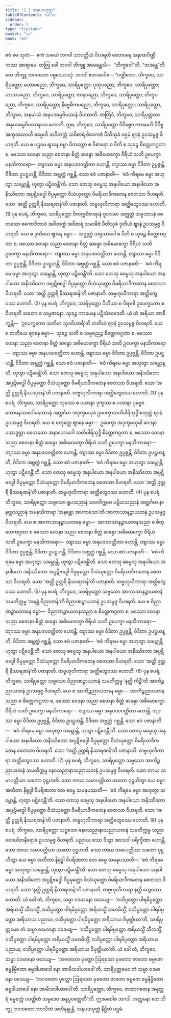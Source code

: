```yaml
---
title: "2.1 အနုပဒသုတ္တ"
tableOfContents: false
sidebar:
  order: 1
type: "tipitaka"
basket: "su"
book: "mn"
---
```



<DynamicBreadcrumb />

<Division number="93" book="mn" e="ch" v="24" p="191">

<Paragraph number="243" book="mn">
ဧဝံ မေ သုတံ—  ဧကံ သမယံ ဘဂဝါ သာဝတ္ထိယံ ဝိဟရတိ ဇေတဝနေ အနာထပိဏ္ဍိကဿ အာရာမေ. တတြ ခေါ ဘဂဝါ ဘိက္ခူ အာမန္တေသိ—  “ဘိက္ခဝေါ”တိ. “ဘဒန္တေ”တိ တေ ဘိက္ခူ ဘဂဝတော ပစ္စဿောသုံ. ဘဂဝါ ဧတဒဝေါစ—
</Paragraph>

<Paragraph number="244" book="mn">
“ပဏ္ဍိတော, ဘိက္ခဝေ, သာရိပုတ္တော; မဟာပညော, ဘိက္ခဝေ, သာရိပုတ္တော; ပုထုပညော, ဘိက္ခဝေ, သာရိပုတ္တော; ဟာသပညော, ဘိက္ခဝေ, သာရိပုတ္တော; ဇဝနပညော, ဘိက္ခဝေ, သာရိပုတ္တော; တိက္ခပညော, ဘိက္ခဝေ, သာရိပုတ္တော; နိဗ္ဗေဓိကပညော, ဘိက္ခဝေ, သာရိပုတ္တော; သာရိပုတ္တော, ဘိက္ခဝေ, အဍ္ဎမာသံ အနုပဒဓမ္မဝိပဿနံ ဝိပဿတိ. တတြိဒံ, ဘိက္ခဝေ, သာရိပုတ္တဿ အနုပဒဓမ္မဝိပဿနာယ ဟောတိ.
</Paragraph>

</Division>
<Division number="94" book="mn" e="ch" v="24" p="192">

<Paragraph number="245" book="mn">
ဣဓ, ဘိက္ခဝေ, သာရိပုတ္တော ဝိဝိစ္စေဝ ကာမေဟိ ဝိဝိစ္စ အကုသလေဟိ ဓမ္မေဟိ သဝိတက္ကံ သဝိစာရံ ဝိဝေကဇံ ပီတိသုခံ ပဌမံ ဈာနံ ဥပသမ္ပဇ္ဇ ဝိဟရတိ. ယေ စ ပဌမေ ဈာနေ ဓမ္မာ ဝိတက္ကော စ ဝိစာရော စ ပီတိ စ သုခဉ္စ စိတ္တေကဂ္ဂတာ စ, ဖဿော ဝေဒနာ သညာ စေတနာ စိတ္တံ ဆန္ဒော အဓိမောက္ခော ဝီရိယံ သတိ ဥပေက္ခာ မနသိကာရော—  တျာဿ ဓမ္မာ အနုပဒဝဝတ္ထိတာ ဟောန္တိ. တျာဿ ဓမ္မာ ဝိဒိတာ ဥပ္ပဇ္ဇန္တိ, ဝိဒိတာ ဥပဋ္ဌဟန္တိ, ဝိဒိတာ အဗ္ဘတ္ထံ ဂစ္ဆန္တိ. သော ဧဝံ ပဇာနာတိ—  ‘ဧဝံ ကိရမေ ဓမ္မာ အဟုတွာ သမ္ဘောန္တိ, ဟုတွာ ပဋိဝေန္တီ’တိ. သော တေသု ဓမ္မေသု အနုပါယော အနပါယော အနိဿိတော အပ္ပဋိဗဒ္ဓေါ ဝိပ္ပမုတ္တော ဝိသံယုတ္တော ဝိမရိယာဒီကတေန စေတသာ ဝိဟရတိ. သော ‘အတ္ထိ ဥတ္တရိ နိဿရဏန်’တိ ပဇာနာတိ. တဗ္ဗဟုလီကာရာ အတ္ထိတွေဝဿ ဟောတိ. (1)
</Paragraph>

<Paragraph number="246" book="mn">
ပုန စပရံ, ဘိက္ခဝေ, သာရိပုတ္တော ဝိတက္ကဝိစာရာနံ ဝူပသမာ အဇ္ဈတ္တံ သမ္ပသာဒနံ စေတသော ဧကောဒိဘာဝံ အဝိတက္ကံ အဝိစာရံ သမာဓိဇံ ပီတိသုခံ ဒုတိယံ ဈာနံ ဥပသမ္ပဇ္ဇ ဝိဟရတိ. ယေ စ ဒုတိယေ ဈာနေ ဓမ္မာ—  အဇ္ဈတ္တံ သမ္ပသာဒေါ စ ပီတိ စ သုခဉ္စ စိတ္တေကဂ္ဂတာ စ, ဖဿော ဝေဒနာ သညာ စေတနာ စိတ္တံ ဆန္ဒော အဓိမောက္ခော ဝီရိယံ သတိ ဥပေက္ခာ မနသိကာရော—  တျာဿ ဓမ္မာ အနုပဒဝဝတ္ထိတာ ဟောန္တိ. တျာဿ ဓမ္မာ ဝိဒိတာ ဥပ္ပဇ္ဇန္တိ, ဝိဒိတာ ဥပဋ္ဌဟန္တိ, ဝိဒိတာ အဗ္ဘတ္ထံ ဂစ္ဆန္တိ. သော ဧဝံ ပဇာနာတိ—  ‘ဧဝံ ကိရမေ ဓမ္မာ အဟုတွာ သမ္ဘောန္တိ, ဟုတွာ ပဋိဝေန္တီ’တိ. သော တေသု ဓမ္မေသု အနုပါယော အနပါယော အနိဿိတော အပ္ပဋိဗဒ္ဓေါ ဝိပ္ပမုတ္တော ဝိသံယုတ္တော ဝိမရိယာဒီကတေန စေတသာ ဝိဟရတိ. သော ‘အတ္ထိ ဥတ္တရိ နိဿရဏန်’တိ ပဇာနာတိ. တဗ္ဗဟုလီကာရာ အတ္ထိတွေဝဿ ဟောတိ. (2)
</Paragraph>

<Paragraph number="247" book="mn">
ပုန စပရံ, ဘိက္ခဝေ, သာရိပုတ္တော ပီတိယာ စ ဝိရာဂါ ဥပေက္ခကော စ ဝိဟရတိ သတော စ သမ္ပဇာနော, သုခဉ္စ ကာယေန ပဋိသံဝေဒေတိ. ယံ တံ အရိယာ အာစိက္ခန္တိ—  ‘ဥပေက္ခကော သတိမာ သုခဝိဟာရီ’တိ တတိယံ ဈာနံ ဥပသမ္ပဇ္ဇ ဝိဟရတိ. ယေ စ တတိယေ ဈာနေ ဓမ္မာ—  သုခဉ္စ သတိ စ သမ္ပဇညဉ္စ စိတ္တေကဂ္ဂတာ စ, ဖဿော ဝေဒနာ သညာ စေတနာ စိတ္တံ ဆန္ဒော အဓိမောက္ခော ဝီရိယံ သတိ ဥပေက္ခာ မနသိကာရော—  တျာဿ ဓမ္မာ အနုပဒဝဝတ္ထိတာ ဟောန္တိ, တျာဿ ဓမ္မာ ဝိဒိတာ ဥပ္ပဇ္ဇန္တိ, ဝိဒိတာ ဥပဋ္ဌဟန္တိ, ဝိဒိတာ အဗ္ဘတ္ထံ ဂစ္ဆန္တိ. သော ဧဝံ ပဇာနာတိ—  ‘ဧဝံ ကိရမေ ဓမ္မာ အဟုတွာ သမ္ဘောန္တိ, ဟုတွာ ပဋိဝေန္တီ’တိ. သော တေသု ဓမ္မေသု အနုပါယော အနပါယော အနိဿိတော အပ္ပဋိဗဒ္ဓေါ ဝိပ္ပမုတ္တော ဝိသံယုတ္တော ဝိမရိယာဒီကတေန စေတသာ ဝိဟရတိ. သော ‘အတ္ထိ ဥတ္တရိ နိဿရဏန်’တိ ပဇာနာတိ. တဗ္ဗဟုလီကာရာ အတ္ထိတွေဝဿ ဟောတိ. (3)
</Paragraph>

<Paragraph number="248" book="mn">
ပုန စပရံ, ဘိက္ခဝေ, သာရိပုတ္တော သုခဿ စ ပဟာနာ ဒုက္ခဿ စ ပဟာနာ ပုဗ္ဗေဝ သောမနဿဒေါမနဿာနံ အတ္ထင်္ဂမာ အဒုက္ခမသုခံ ဥပေက္ခာသတိပါရိသုဒ္ဓိံ စတုတ္ထံ ဈာနံ ဥပသမ္ပဇ္ဇ ဝိဟရတိ. ယေ စ စတုတ္ထေ ဈာနေ ဓမ္မာ—  ဥပေက္ခာ အဒုက္ခမသုခါ ဝေဒနာ ပဿဒ္ဓတ္တာ စေတသော အနာဘောဂေါ သတိပါရိသုဒ္ဓိ စိတ္တေကဂ္ဂတာ စ, ဖဿော ဝေဒနာ သညာ စေတနာ စိတ္တံ ဆန္ဒော အဓိမောက္ခော ဝီရိယံ သတိ ဥပေက္ခာ မနသိကာရော—  တျာဿ ဓမ္မာ အနုပဒဝဝတ္ထိတာ ဟောန္တိ. တျာဿ ဓမ္မာ ဝိဒိတာ ဥပ္ပဇ္ဇန္တိ, ဝိဒိတာ ဥပဋ္ဌဟန္တိ, ဝိဒိတာ အဗ္ဘတ္ထံ ဂစ္ဆန္တိ. သော ဧဝံ ပဇာနာတိ—  ‘ဧဝံ ကိရမေ ဓမ္မာ အဟုတွာ သမ္ဘောန္တိ, ဟုတွာ ပဋိဝေန္တီ’တိ. သော တေသု ဓမ္မေသု အနုပါယော အနပါယော အနိဿိတော အပ္ပဋိဗဒ္ဓေါ ဝိပ္ပမုတ္တော ဝိသံယုတ္တော ဝိမရိယာဒီကတေန စေတသာ ဝိဟရတိ. သော ‘အတ္ထိ ဥတ္တရိ နိဿရဏန်’တိ ပဇာနာတိ. တဗ္ဗဟုလီကာရာ အတ္ထိတွေဝဿ ဟောတိ. (4)
</Paragraph>

<Paragraph number="249" book="mn">
ပုန စပရံ, ဘိက္ခဝေ, သာရိပုတ္တော သဗ္ဗသော ရူပသညာနံ သမတိက္ကမာ ပဋိဃသညာနံ အတ္ထင်္ဂမာ နာနတ္တသညာနံ အမနသိကာရာ ‘အနန္တော အာကာသော’တိ အာကာသာနဉ္စာယတနံ ဥပသမ္ပဇ္ဇ ဝိဟရတိ. ယေ စ အာကာသာနဉ္စာယတနေ ဓမ္မာ—  အာကာသာနဉ္စာယတနသညာ စ စိတ္တေကဂ္ဂတာ စ ဖဿော ဝေဒနာ သညာ စေတနာ စိတ္တံ ဆန္ဒော အဓိမောက္ခော ဝီရိယံ သတိ ဥပေက္ခာ မနသိကာရော—  တျာဿ ဓမ္မာ အနုပဒဝဝတ္ထိတာ ဟောန္တိ. တျာဿ ဓမ္မာ ဝိဒိတာ ဥပ္ပဇ္ဇန္တိ, ဝိဒိတာ ဥပဋ္ဌဟန္တိ, ဝိဒိတာ အဗ္ဘတ္ထံ ဂစ္ဆန္တိ. သော ဧဝံ ပဇာနာတိ—  ‘ဧဝံ ကိရမေ ဓမ္မာ အဟုတွာ သမ္ဘောန္တိ, ဟုတွာ ပဋိဝေန္တီ’တိ. သော တေသု ဓမ္မေသု အနုပါယော အနပါယော အနိဿိတော အပ္ပဋိဗဒ္ဓေါ ဝိပ္ပမုတ္တော ဝိသံယုတ္တော ဝိမရိယာဒီကတေန စေတသာ ဝိဟရတိ. သော ‘အတ္ထိ ဥတ္တရိ နိဿရဏန်’တိ ပဇာနာတိ. တဗ္ဗဟုလီကာရာ အတ္ထိတွေဝဿ ဟောတိ. (5)
</Paragraph>

<Paragraph number="250" book="mn">
ပုန စပရံ, ဘိက္ခဝေ, သာရိပုတ္တော သဗ္ဗသော အာကာသာနဉ္စာယတနံ သမတိက္ကမ္မ ‘အနန္တံ ဝိညာဏန်’တိ ဝိညာဏဉ္စာယတနံ ဥပသမ္ပဇ္ဇ ဝိဟရတိ. ယေ စ ဝိညာဏဉ္စာယတနေ ဓမ္မာ—  ဝိညာဏဉ္စာယတနသညာ စ စိတ္တေကဂ္ဂတာ စ, ဖဿော ဝေဒနာ သညာ စေတနာ စိတ္တံ ဆန္ဒော အဓိမောက္ခော ဝီရိယံ သတိ ဥပေက္ခာ မနသိကာရော—  တျာဿ ဓမ္မာ အနုပဒဝဝတ္ထိတာ ဟောန္တိ. တျာဿ ဓမ္မာ ဝိဒိတာ ဥပ္ပဇ္ဇန္တိ, ဝိဒိတာ ဥပဋ္ဌဟန္တိ, ဝိဒိတာ အဗ္ဘတ္ထံ ဂစ္ဆန္တိ. သော ဧဝံ ပဇာနာတိ—  ‘ဧဝံ ကိရမေ ဓမ္မာ အဟုတွာ သမ္ဘောန္တိ, ဟုတွာ ပဋိဝေန္တီ’တိ. သော တေသု ဓမ္မေသု အနုပါယော အနပါယော အနိဿိတော အပ္ပဋိဗဒ္ဓေါ ဝိပ္ပမုတ္တော ဝိသံယုတ္တော ဝိမရိယာဒီကတေန စေတသာ ဝိဟရတိ. သော ‘အတ္ထိ ဥတ္တရိ နိဿရဏန်’တိ ပဇာနာတိ. တဗ္ဗဟုလီကာရာ အတ္ထိတွေဝဿ ဟောတိ. (6)
</Paragraph>

<Paragraph number="251" book="mn">
ပုန စပရံ, ဘိက္ခဝေ, သာရိပုတ္တော သဗ္ဗသော ဝိညာဏဉ္စာယတနံ သမတိက္ကမ္မ ‘နတ္ထိ ကိဉ္စီ’တိ အာကိဉ္စညာယတနံ ဥပသမ္ပဇ္ဇ ဝိဟရတိ. ယေ စ အာကိဉ္စညာယတနေ ဓမ္မာ—  အာကိဉ္စညာယတနသညာ စ စိတ္တေကဂ္ဂတာ စ, ဖဿော ဝေဒနာ သညာ စေတနာ စိတ္တံ ဆန္ဒော အဓိမောက္ခော ဝီရိယံ သတိ ဥပေက္ခာ မနသိကာရော—  တျာဿ ဓမ္မာ အနုပဒဝဝတ္ထိတာ ဟောန္တိ. တျာဿ ဓမ္မာ ဝိဒိတာ ဥပ္ပဇ္ဇန္တိ, ဝိဒိတာ ဥပဋ္ဌဟန္တိ, ဝိဒိတာ အဗ္ဘတ္ထံ ဂစ္ဆန္တိ. သော ဧဝံ ပဇာနာတိ—  ‘ဧဝံ ကိရမေ ဓမ္မာ အဟုတွာ သမ္ဘောန္တိ, ဟုတွာ ပဋိဝေန္တီ’တိ. သော တေသု ဓမ္မေသု အနုပါယော အနပါယော အနိဿိတော အပ္ပဋိဗဒ္ဓေါ ဝိပ္ပမုတ္တော ဝိသံယုတ္တော ဝိမရိယာဒီကတေန စေတသာ ဝိဟရတိ. သော ‘အတ္ထိ ဥတ္တရိ နိဿရဏန်’တိ ပဇာနာတိ. တဗ္ဗဟုလီကာရာ အတ္ထိတွေဝဿ ဟောတိ. (7)
</Paragraph>

</Division>
<Division number="95" book="mn" e="ch" v="24" p="193">

<Paragraph number="252" book="mn">
ပုန စပရံ, ဘိက္ခဝေ, သာရိပုတ္တော သဗ္ဗသော အာကိဉ္စညာယတနံ သမတိက္ကမ္မ နေဝသညာနာသညာယတနံ ဥပသမ္ပဇ္ဇ ဝိဟရတိ. သော တာယ သမာပတ္တိယာ သတော ဝုဋ္ဌဟတိ. သော တာယ သမာပတ္တိယာ သတော ဝုဋ္ဌဟိတွာ ယေ ဓမ္မာ အတီတာ နိရုဒ္ဓါ ဝိပရိဏတာ တေ ဓမ္မေ သမနုပဿတိ—  ‘ဧဝံ ကိရမေ ဓမ္မာ အဟုတွာ သမ္ဘောန္တိ, ဟုတွာ ပဋိဝေန္တီ’တိ. သော တေသု ဓမ္မေသု အနုပါယော အနပါယော အနိဿိတော အပ္ပဋိဗဒ္ဓေါ ဝိပ္ပမုတ္တော ဝိသံယုတ္တော ဝိမရိယာဒီကတေန စေတသာ ဝိဟရတိ. သော ‘အတ္ထိ ဥတ္တရိ နိဿရဏန်’တိ ပဇာနာတိ. တဗ္ဗဟုလီကာရာ အတ္ထိတွေဝဿ ဟောတိ. (8)
</Paragraph>

</Division>
<Division number="96" book="mn" e="ch" v="24" p="194">

<Paragraph number="253" book="mn">
ပုန စပရံ, ဘိက္ခဝေ, သာရိပုတ္တော သဗ္ဗသော နေဝသညာနာသညာယတနံ သမတိက္ကမ္မ သညာဝေဒယိတနိရောဓံ ဥပသမ္ပဇ္ဇ ဝိဟရတိ. ပညာယ စဿ ဒိသွာ အာသဝါ ပရိက္ခီဏာ ဟောန္တိ. သော တာယ သမာပတ္တိယာ သတော ဝုဋ္ဌဟတိ. သော တာယ သမာပတ္တိယာ သတော ဝုဋ္ဌဟိတွာ ယေ ဓမ္မာ အတီတာ နိရုဒ္ဓါ ဝိပရိဏတာ တေ ဓမ္မေ သမနုပဿတိ—  ‘ဧဝံ ကိရမေ ဓမ္မာ အဟုတွာ သမ္ဘောန္တိ, ဟုတွာ ပဋိဝေန္တီ’တိ. သော တေသု ဓမ္မေသု အနုပါယော အနပါယော အနိဿိတော အပ္ပဋိဗဒ္ဓေါ ဝိပ္ပမုတ္တော ဝိသံယုတ္တော ဝိမရိယာဒီကတေန စေတသာ ဝိဟရတိ. သော ‘နတ္ထိ ဥတ္တရိ နိဿရဏန်’တိ ပဇာနာတိ. တဗ္ဗဟုလီကာရာ နတ္ထိ တွေဝဿ ဟောတိ.
</Paragraph>

</Division>
<Division number="97" book="mn" e="ch" v="24" p="196">

<Paragraph number="254" book="mn">
ယံ ခေါ တံ, ဘိက္ခဝေ, သမ္မာ ဝဒမာနော ဝဒေယျ—  ‘ဝသိပ္ပတ္တော ပါရမိပ္ပတ္တော အရိယသ္မိံ သီလသ္မိံ, ဝသိပ္ပတ္တော ပါရမိပ္ပတ္တော အရိယသ္မိံ သမာဓိသ္မိံ, ဝသိပ္ပတ္တော ပါရမိပ္ပတ္တော အရိယာယ ပညာယ, ဝသိပ္ပတ္တော ပါရမိပ္ပတ္တော အရိယာယ ဝိမုတ္တိယာ’တိ, သာရိပုတ္တမေဝ တံ သမ္မာ ဝဒမာနော ဝဒေယျ—  ‘ဝသိပ္ပတ္တော ပါရမိပ္ပတ္တော အရိယသ္မိံ သီလသ္မိံ, ဝသိပ္ပတ္တော ပါရမိပ္ပတ္တော အရိယသ္မိံ သမာဓိသ္မိံ, ဝသိပ္ပတ္တော ပါရမိပ္ပတ္တော အရိယာယ ပညာယ, ဝသိပ္ပတ္တော ပါရမိပ္ပတ္တော အရိယာယ ဝိမုတ္တိယာ’တိ. ယံ ခေါ တံ, ဘိက္ခဝေ, သမ္မာ ဝဒမာနော ဝဒေယျ—  ‘ဘဂဝတော ပုတ္တော ဩရသော မုခတော ဇာတော ဓမ္မဇော ဓမ္မနိမ္မိတော ဓမ္မဒါယာဒေါ နော အာမိသဒါယာဒေါ’တိ, သာရိပုတ္တမေဝ တံ သမ္မာ ဝဒမာနော ဝဒေယျ—  ‘ဘဂဝတော ပုတ္တော ဩရသော မုခတော ဇာတော ဓမ္မဇော ဓမ္မနိမ္မိတော ဓမ္မဒါယာဒေါ နော အာမိသဒါယာဒေါ’တိ. သာရိပုတ္တော, ဘိက္ခဝေ, တထာဂတေန အနုတ္တရံ ဓမ္မစက္ကံ ပဝတ္တိတံ သမ္မဒေဝ အနုပ္ပဝတ္တေတီ”တိ.
</Paragraph>

<Paragraph number="255" book="mn">
ဣဒမဝေါစ ဘဂဝါ. အတ္တမနာ တေ ဘိက္ခူ ဘဂဝတော ဘာသိတံ အဘိနန္ဒုန္တိ.

</Paragraph>
</Division>

<Paragraph number="256" type="center" book="mn">
အနုပဒသုတ္တံ နိဋ္ဌိတံ ပဌမံ.
</Paragraph>
